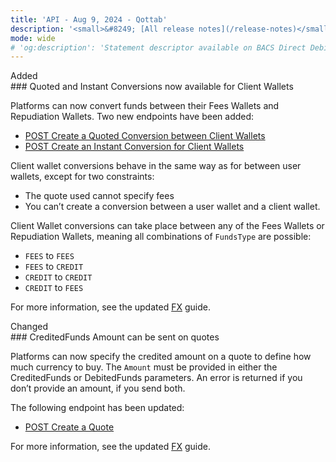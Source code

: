 ```yaml
---
title: 'API - Aug 9, 2024 - Qottab'  
description: '<small>&#8249; [All release notes](/release-notes)</small>'  
mode: wide  
# 'og:description': 'Statement descriptor available on BACS Direct Debit'
---
```

<div class="release-notes-page">

<div class="pill pill-green">Added</div> 
### Quoted and Instant Conversions now available for Client Wallets

Platforms can now convert funds between their Fees Wallets and Repudiation Wallets. Two new endpoints have been added: 
- [POST Create a Quoted Conversion between Client Wallets](/api-reference/conversions/create-quoted-conversion-client-wallets)
- [POST Create an Instant Conversion for Client Wallets](/api-reference/conversions/create-instant-conversion-client-wallets)

Client wallet conversions behave in the same way as for between user wallets, except for two constraints: 
- The quote used cannot specify fees 
- You can’t create a conversion between a user wallet and a client wallet.

Client Wallet conversions can take place between any of the Fees Wallets or Repudiation Wallets, meaning all combinations of `FundsType` are possible: 
- `FEES` to `FEES`
- `FEES` to `CREDIT`
- `CREDIT` to `CREDIT`
- `CREDIT` to `FEES`

For more information, see the updated [FX](/guides/fx) guide.

<div class="pill pill-orange">Changed</div>
### CreditedFunds Amount can be sent on quotes

Platforms can now specify the credited amount on a quote to define how much currency to buy.
The `Amount` must be provided in  either the CreditedFunds or DebitedFunds parameters. An error is returned if you don’t provide an amount, if you send both.

The following endpoint has been updated: 
- [POST Create a Quote](/api-reference/quotes/create-quote)

For more information, see the updated [FX](/guides/fx) guide.

</div>